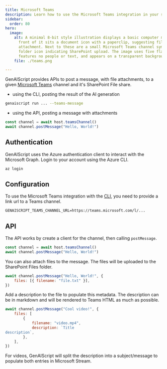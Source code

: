```yaml
---
title: Microsoft Teams
description: Learn how to use the Microsoft Teams integration in your scripts.
sidebar:
  order: 80
hero:
  image:
    alt: A minimal 8-bit style illustration displays a basic computer monitor; in
      front of it sits a document icon with a paperclip, suggesting file
      attachment. Next to these are a small Microsoft Teams channel symbol and a
      folder icon indicating SharePoint upload. The image uses five flat colors,
      features no people or text, and appears on a transparent background.
    file: ./teams.png

---
```


GenAIScript provides APIs to post a message, with file attachments, to a given
[Microsoft Teams](https://www.microsoft.com/en-us/microsoft-teams/) channel
and it's SharePoint File share.

- using the CLI, posting the result of the AI generation

```sh "--teams-message"
genaiscript run ... --teams-message
```

- using the API, posting a message with attachments

```js
const channel = await host.teamsChannel()
await channel.postMessage("Hello, World!")
```

## Authentication

GenAIScript uses the Azure authentication client to interact with the Microsoft Graph.
Login to your account using the Azure CLI.

```sh
az login
```

## Configuration

To use the Microsoft Teams integration with the [CLI](/genaiscript/reference/cli),
you need to provide a link url to a Teams channel.

```txt .env
GENAISCRIPT_TEAMS_CHANNEL_URL=https://teams.microsoft.com/l/...
```

## API

The API works by create a client for the channel, then calling `postMessage`.

```js
const channel = await host.teamsChannel()
await channel.postMessage("Hello, World!")
```

You can also attach files to the message.
The files will be uploaded to the SharePoint Files folder.

```js
await channel.postMessage("Hello, World!", {
    files: [{ filename: "file.txt" }],
})
```

Add a description to the file to populate this metadata.
The description can be in markdown and will be rendered to Teams HTML as much as possible.

```js
await channel.postMessage("Cool video!", {
    files: [
        {
            filename: "video.mp4",
            description: `Title
description`,
        },
    ],
})
```

For videos, GenAIScript will split the description into a subject/message
to populate both entries in Microsoft Stream.
